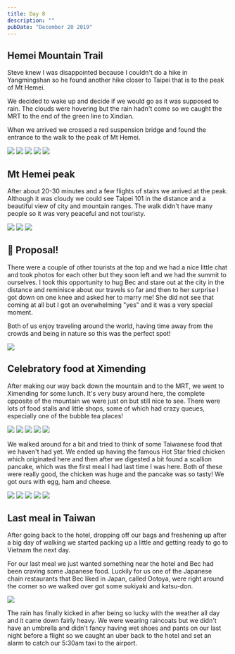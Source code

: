 ```yaml
---
title: Day 8
description: ""
pubDate: "December 20 2019"
---
```



## Hemei Mountain Trail

Steve knew I was disappointed because I couldn't do a hike in Yangmingshan so he found another hike closer to Taipei that is to the peak of Mt Hemei.

We decided to wake up and decide if we would go as it was supposed to rain. The clouds were hovering but the rain hadn't come so we caught the MRT to the end of the green line to Xindian.

When we arrived we crossed a red suspension bridge and found the entrance to the walk to the peak of Mt Hemei.

<Grid>
  <Img src="2019-taiwan-vietnam/049115b87a3e4ae58105e460dbbf2d42.jpg" />
  <Img src="2019-taiwan-vietnam/c1fbce8c410541909042321afa2ecf4e.jpg" />
  <Img src="2019-taiwan-vietnam/5e1627bf2fd54030abcc892e720e31e8.jpg" />
  <Img src="2019-taiwan-vietnam/2353ecffd96f41bc8924cb022dfb2ac3.jpg" />
  <Img src="2019-taiwan-vietnam/c0088e8acca04766a3248ddc2ffe8078.jpg" />
</Grid>

## Mt Hemei peak

After about 20-30 minutes and a few flights of stairs we arrived at the peak. Although it was cloudy we could see Taipei 101 in the distance and a beautiful view of city and mountain ranges. The walk didn't have many people so it was very peaceful and not touristy.

<Grid>
  <Img src="2019-taiwan-vietnam/f2dd2ca707ca4901a8f378b309e8e909.jpg" />
  <Img src="2019-taiwan-vietnam/13c46d406fd448a5b64dbefba91d85ae.jpg" />
  <Img src="2019-taiwan-vietnam/4531ace134cc438082a56f9cc1cfc5c6.jpg" />
</Grid>

## 💍 Proposal!

There were a couple of other tourists at the top and we had a nice little chat and took photos for each other but they soon left and we had the summit to ourselves. I took this opportunity to hug Bec and stare out at the city in the distance and reminisce about our travels so far and then to her surprise I got down on one knee and asked her to marry me! She did not see that coming at all but I got an overwhelming "yes" and it was a very special moment.

Both of us enjoy traveling around the world, having time away from the crowds and being in nature so this was the perfect spot!

<Img src="2019-taiwan-vietnam/647342939a02447587d2a0a58b86c826.jpg" />

## Celebratory food at Ximending

After making our way back down the mountain and to the MRT, we went to Ximending for some lunch. It's very busy around here, the complete opposite of the mountain we were just on but still nice to see. There were lots of food stalls and little shops, some of which had crazy queues, especially one of the bubble tea places!

<Grid>
  <Img src="2019-taiwan-vietnam/6c375bdd3cae4d4aa8852b92d8d0ed6a.jpg" />
  <Img src="2019-taiwan-vietnam/ecea2125e968406c8a1d7d250decd3d8.jpg" />
  <Img src="2019-taiwan-vietnam/7b907067591f44fc9669981cc0943c0e.jpg" />
  <Img src="2019-taiwan-vietnam/22cae4182b9444f7846f070cddd88bb8.jpg" />
  <Img src="2019-taiwan-vietnam/87c82591976c4f31879b2531288bb210.jpg" />
</Grid>

We walked around for a bit and tried to think of some Taiwanese food that we haven't had yet.
We ended up having the famous Hot Star fried chicken which originated here and then after we digested a bit found a scallion pancake, which was the first meal I had last time I was here. Both of these were really good, the chicken was huge and the pancake was so tasty! We got ours with egg, ham and cheese.

<Grid>
  <Img src="2019-taiwan-vietnam/62298a29b282430ca0431d4eb3e82f05.jpg" />
  <Img src="2019-taiwan-vietnam/c230fa07b89c4de486553f43a5abff19.jpg" />
  <Img src="2019-taiwan-vietnam/8eb1960a7d5f4c10b6fb9940cbd4b44a.jpg" />
  <Img src="2019-taiwan-vietnam/6b05088248594618a2ba16d9472a28b8.jpg" />
  <Img src="2019-taiwan-vietnam/5b168203edbc4cb783fec01acd33952e.jpg" />
</Grid>

## Last meal in Taiwan

After going back to the hotel, dropping off our bags and freshening up after a big day of walking we started packing up a little and getting ready to go to Vietnam the next day.

For our last meal we just wanted something near the hotel and Bec had been craving some Japanese food. Luckily for us one of the Japanese chain restaurants that Bec liked in Japan, called Ootoya, were right around the corner so we walked over got some sukiyaki and katsu-don.

<Grid>
  <Img src="2019-taiwan-vietnam/c46967984f8849c381662e80e847ed22.jpg" />
</Grid>

The rain has finally kicked in after being so lucky with the weather all day and it came down fairly heavy. We were wearing raincoats but we didn't have an umbrella and didn't fancy having wet shoes and pants on our last night before a flight so we caught an uber back to the hotel and set an alarm to catch our 5:30am taxi to the airport.
